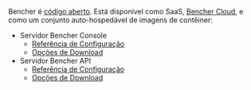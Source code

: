 Bencher é [código aberto][github bencher].
Está disponível como SaaS, [Bencher Cloud][bencher cloud],
e como um conjunto auto-hospedável de imagens de contêiner:

- Servidor Bencher Console
  - [Referência de Configuração](/pt/docs/reference/console-config/)
  - [Opções de Download](/download/#console-server)
- Servidor Bencher API
  - [Referência de Configuração](/pt/docs/reference/server-config/)
  - [Opções de Download](/download/#api-server)

[github bencher]: https://github.com/bencherdev/bencher
[bencher cloud]: https://bencher.dev